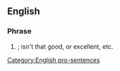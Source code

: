 ==English==

===Phrase===
{{head|en|phrase|head=[[how]] [[about]] [[that]]}}

# {{rhetorical question}} {{n-g|A general statement of [[surprise]] or [[bemusement]] with regard to a particular event.}}; isn't that good, or excellent, etc.

[[Category:English pro-sentences]]